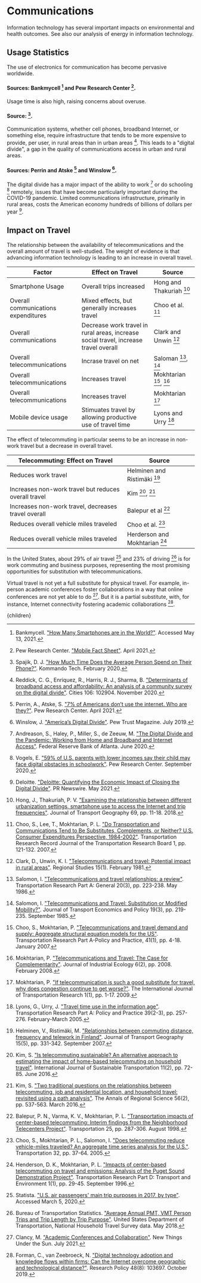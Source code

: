 


# Communications

Information technology has several important impacts on environmental and health outcomes. See also our analysis of energy in information technology.

## Usage Statistics
The use of electronics for communication has become pervasive worldwide.

#### Sources: Bankmycell [^3] and Pew Research Center [^21].

Usage time is also high, raising concerns about overuse.

#### Source: [^25].

Communication systems, whether cell phones, broadband Internet, or something else, require infrastructure that tends to be more expensive to provide, per user, in rural areas than in urban areas [^22]. This leads to a "digital divide", a gap in the quality of communications access in urban and rural areas.

#### Sources: Perrin and Atske [^20] and Winslow [^28].

The digital divide has a major impact of the ability to work [^1] or do schooling [^27] remotely, issues that have become particularly important during the COVID-19 pandemic. Limited communications infrastructure, primarily in rural areas, costs the American economy hundreds of billions of dollars per year [^10].

## Impact on Travel
The relationship between the availability of telecommunications and the overall amount of travel is well-studied. The weight of evidence is that advancing information technology is leading to an increase in overall travel.

<div className="table-wrapper">

| Factor | Effect on Travel | Source |
| --- | --- | --- |
| Smartphone Usage | Overall trips increased | Hong and Thakuriah [^14] |
| Overall communications expenditures | Mixed effects, but generally increases travel | Choo et al. [^5] |
| Overall communications | Decrease work travel in rural areas, increase social travel, increase travel overall | Clark and Unwin [^9] |
| Overall telecommunications | Incrase travel on net | Saloman [^23], [^24] |
| Overall telecommunications | Increases travel | Mokhtarian [^6], [^19] |
| Overall telecommunications | Increases travel | Mokhtarian [^18] |
| Mobile device usage  | Stimuates travel by allowing productive use of travel time | Lyons and Urry [^17] |

</div>

The effect of telecommuting in particular seems to be an increase in non-work travel but a decrease in overall travel.

<div className="table-wrapper">

| Telecommuting: Effect on Travel | Source |
| --- | --- |
| Reduces work travel | Helminen and Ristimäki [^12] |
| Increases non-work travel but reduces overall travel | Kim [^15], [^16] |
| Increases non-work travel, decreases travel overall | Balepur et al [^2] |
| Reduces overall vehicle miles traveled | Choo et al. [^7] |
| Reduces overall vehicle miles traveled | Herderson and Mokhtarian [^13] |

</div>

In the United States, about 29% of air travel [^26] and 23% of driving [^4] is for work commuting and business purposes, representing the most promising opportunities for substitution with telecommunications.

Virtual travel is not yet a full substitute for physical travel. For example, in-person academic conferences foster collaborations in a way that online conferences are not yet able to do [^8]. But it is a partial substitute, with, for instance, Internet connectivity fostering academic collaborations [^11].

[^1]: Andreason, S., Haley, P., Miller, S., de Zeeuw, M. ["The Digital Divide and the Pandemic: Working from Home and Broadband and Internet Access"](https://www.atlantafed.org/cweo/workforce-currents/2020/06/29/the-digital-divide-and-the-pandemic-working-from-home-and-broadband-and-internet-access). Federal Reserve Bank of Atlanta. June 2020.

[^2]: Balepur, P. N., Varma, K. V., Mokhtarian, P. L. ["Transportation impacts of center-based telecommuting: Interim findings from the Neighborhood Telecenters Project"](https://link.springer.com/article/10.1023/A:1005048329523). Transportation 25, pp. 287-306. August 1998.

[^3]: Bankmycell. ["How Many Smartphones are in the World?"](https://www.bankmycell.com/blog/how-many-phones-are-in-the-world). Accessed May 13, 2021.

[^4]: Bureau of Transportation Statistics. ["Average Annual PMT, VMT Person Trips and Trip Length by Trip Purpose"](https://www.bts.gov/content/average-annual-pmt-vmt-person-trips-and-trip-length-trip-purpose). United States Department of Transportation, National Household Travel Survey data. May 2018.

[^5]: Choo, S., Lee, T., Mokhtarian, P. L. ["Do Transportation and Communications Tend to Be Substitutes, Complements, or Neither? U.S. Consumer Expenditures Perspective, 1984-2002"](https://escholarship.org/uc/item/6zm6x7hm). Transportation Research Record Journal of the Transportation Research Board 1, pp. 121-132. 2007.

[^6]: Choo, S., Mokhtarian, P. ["Telecommunications and travel demand and supply: Aggregate structural equation models for the US"](https://www.sciencedirect.com/science/article/pii/S0965856406000413). Transportation Research Part A-Policy and Practice, 41(1), pp. 4-18. January 2007.

[^7]: Choo, S., Mokhtarian, P. L., Salomon, I. ["Does telecommuting reduce vehicle-miles traveled? An aggregate time series analysis for the U.S."](https://link.springer.com/article/10.1007%2Fs11116-004-3046-7). Transportation 32, pp. 37-64. 2005.

[^8]: Clancy, M. ["Academic Conferences and Collaboration"](https://www.newthingsunderthesun.com/pub/q7ie98zq/release/5?readingCollection=9f57d356). New Things Under the Sun. July 2021.

[^9]: Clark, D., Unwin, K. I. ["Telecommunications and travel: Potential impact in rural areas"](https://www.tandfonline.com/doi/abs/10.1080/09595238100185051). Regional Studies 15(1). February 1981.

[^10]: Deloitte. ["Deloitte: Quantifying the Economic Impact of Closing the Digital Divide"](https://www.prnewswire.com/news-releases/deloitte-quantifying-the-economic-impact-of-closing-the-digital-divide-301281653.html). PR Newswire. May 2021.

[^11]: Forman, C., van Zeebroeck, N. ["Digital technology adoption and knowledge flows within firms: Can the Internet overcome geographic and technological distance?"](https://www.sciencedirect.com/science/article/abs/pii/S0048733318302592). Research Policy 48(8): 103697. October 2019.

[^12]: Helminen, V., Ristimäki, M. ["Relationships between commuting distance, frequency and telework in Finland"](https://www.sciencedirect.com/science/article/abs/pii/S0966692306001384). Journal of Transport Geography 15(5), pp. 331-342. September 2007.

[^13]: Henderson, D. K., Mokhtarian, P. L. ["Impacts of center-based telecommuting on travel and emissions: Analysis of the Puget Sound Demonstration Project"](https://www.sciencedirect.com/science/article/abs/pii/S1361920996000090). Transportation Research Part D: Transport and Environment 1(1), pp. 29-45. September 1996.

[^14]: Hong, J., Thakuriah, P. V. ["Examining the relationship between different urbanization settings, smartphone use to access the Internet and trip frequencies"](https://ideas.repec.org/a/eee/jotrge/v69y2018icp11-18.html). Journal of Transport Geography 69, pp. 11-18. 2018.

[^15]: Kim, S. ["Is telecommuting sustainable? An alternative approach to estimating the impact of home-based telecommuting on household travel"](https://www.tandfonline.com/doi/abs/10.1080/15568318.2016.1193779). International Journal of Sustainable Transportation 11(2), pp. 72-85. June 2016.

[^16]: Kim, S. ["Two traditional questions on the relationships between telecommuting, job and residential location, and household travel: revisited using a path analysis"](https://link.springer.com/article/10.1007/s00168-016-0755-8). The Annals of Regional Science 56(2), pp. 537-563. March 2016.

[^17]: Lyons, G., Urry, J. ["Travel time use in the information age"](https://www.sciencedirect.com/science/article/abs/pii/S0965856404000977?via%3Dihub). Transportation Research Part A: Policy and Practice 39(2-3), pp. 257-276. February-March 2005.

[^18]: Mokhtarian, P. ["If telecommunication is such a good substitute for travel, why does congestion continue to get worse?"](https://www.tandfonline.com/doi/abs/10.3328/TL.2009.01.01.1-17). The International Journal of Transportation Research 1(1), pp. 1-17. 2009.

[^19]: Mokhtarian, P. ["Telecommunications and Travel: The Case for Complementarity"](https://onlinelibrary.wiley.com/doi/abs/10.1162/108819802763471771). Journal of Industrial Ecology 6(2), pp. 2008. February 2008.

[^20]: Perrin, A., Atske, S. ["7% of Americans don’t use the internet. Who are they?"](https://www.pewresearch.org/fact-tank/2021/04/02/7-of-americans-dont-use-the-internet-who-are-they/). Pew Research Center. April 2021.

[^21]: Pew Research Center. ["Mobile Fact Sheet"](https://www.pewresearch.org/internet/fact-sheet/mobile/). April 2021.

[^22]: Reddick, C. G., Enriquez, R., Harris, R. J., Sharma, B. ["Determinants of broadband access and affordability: An analysis of a community survey on the digital divide"](https://www.ncbi.nlm.nih.gov/pmc/articles/PMC7480260/). Cities 106: 102904. November 2020.

[^23]: Salomon, I. ["Telecommunications and travel relationships: a review"](https://www.sciencedirect.com/science/article/abs/pii/0191260786900968). Transportation Research Part A: General 20(3), pp. 223-238. May 1986.

[^24]: Salomon, I. ["Telecommunications and Travel: Substitution or Modified Mobility?"](https://www.jstor.org/stable/20052753). Journal of Transport Economics and Policy 19(3), pp. 219-235. September 1985.

[^25]: Spajik, D. J. ["How Much Time Does the Average Person Spend on Their Phone?"](https://kommandotech.com/statistics/how-much-time-does-the-average-person-spend-on-their-phone/). Kommando Tech. February 2020.

[^26]: Statista. ["U.S. air passengers' main trip purposes in 2017, by type"](https://www.statista.com/statistics/539518/us-air-passengers-main-trip-purposes-by-type/). Accessed March 5, 2020.

[^27]: Vogels, E. ["59% of U.S. parents with lower incomes say their child may face digital obstacles in schoolwork"](https://www.pewresearch.org/fact-tank/2020/09/10/59-of-u-s-parents-with-lower-incomes-say-their-child-may-face-digital-obstacles-in-schoolwork/). Pew Research Center. September 2020.

[^28]: Winslow, J. ["America’s Digital Divide"](https://www.pewtrusts.org/en/trust/archive/summer-2019/americas-digital-divide). Pew Trust Magazine. July 2019.

  <Article 
    focusAreaUrl={focusAreaUrl} 
    hierarchy={hierarchy} 
    site={site}
  >
    {children}
  </Article>
